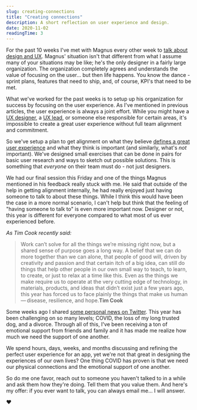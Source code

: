 ```yaml
---
slug: creating-connections
title: "Creating connections"
description: A short reflection on user experience and design.
date: 2020-11-02
readingTime: 3
---
```


For the past 10 weeks I've met with Magnus every other week to <a href="/coaching">talk about design and UX</a>. Magnus' situation isn't that different from what I assume many of your situations may be like; he's the only designer in a fairly large organization. The organization completely agrees and understands the value of focusing on the user... but then life happens. You know the dance - sprint plans, features that need to ship, and, of course, KPI's that need to be met.

What we've worked for the past weeks is to setup up his organization for success by focusing on the user experience. As I've mentioned in previous articles, the user experience is always a joint effort. While you might have a <a href="/uxdesigner/">UX designer</a>, a <a href="/uxlead/">UX lead</a>, or someone else responsible for certain areas, it's impossible to create a great user experience without full team alignment and commitment.

So we've setup a plan to get alignment on what they believe <a href="/uxstrategy/">defines a great user experience</a> and what they think is important (and similarly, what's *not* important). We've designed small exercises that can be done in pairs for basic user research and ways to sketch out possible solutions. This is something that *everyone* on their team must do - not just designers.

We had our final session this Friday and one of the things Magnus mentioned in his feedback really stuck with me. He said that outside of the help in getting alignment internally, he had really enjoyed just having someone to talk to about these things. While I think this would have been the case in a more normal scenario, I can't help but think that the feeling of "having someone to talk to" is even more important now. Designer or not, this year is different for everyone compared to what most of us ever experienced before.

*As Tim Cook recently said:*

>Work can’t solve for all the things we’re missing right now, but a shared sense of purpose goes a long way. A belief that we can do more together than we can alone, that people of good will, driven by creativity and passion and that certain itch of a big idea, can still do things that help other people in our own small way to teach, to learn, to create, or just to relax at a time like this. Even as the things we make require us to operate at the very cutting edge of technology, in materials, products, and ideas that didn’t exist just a few years ago, this year has forced us to face plainly the things that make us human — disease, resilience, and hope.**Tim Cook**

Some weeks ago I shared <a href="https://mobile.twitter.com/antonsten/status/1319352861239758849">some personal news on Twitter</a>. This year has been challenging on so many levels; COVID, the loss of my long trusted dog, and a divorce. Through all of this, I've been receiving a ton of emotional support from friends and family and it has made me realize how much we need the support of one another.

We spend hours, days, weeks, and months discussing and refining the perfect user experience for an app, yet we're not that great in designing the experiences of our own lives? One thing COVID has proven is that we need our physical connections and the emotional support of one another.

So do me one favor, reach out to someone you haven't talked to in a while and ask them how they're doing. Tell them that you value them. And here's my offer: if you ever want to talk, you can always email me... I will answer.

♥️